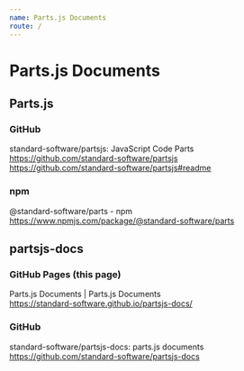 ```yaml
---
name: Parts.js Documents
route: /
---
```


# Parts.js Documents

## Parts.js 

### GitHub

standard-software/partsjs: JavaScript Code Parts  
https://github.com/standard-software/partsjs  
https://github.com/standard-software/partsjs#readme

### npm
@standard-software/parts - npm  
https://www.npmjs.com/package/@standard-software/parts

## partsjs-docs

### GitHub Pages  (this page)

Parts.js Documents | Parts.js Documents  
https://standard-software.github.io/partsjs-docs/

### GitHub

standard-software/partsjs-docs: parts.js documents  
https://github.com/standard-software/partsjs-docs
